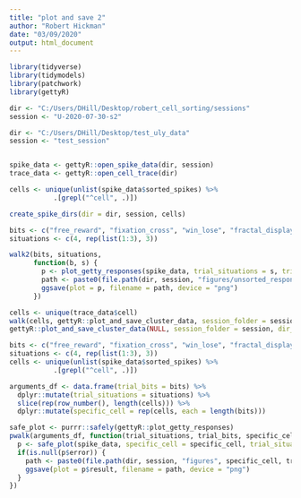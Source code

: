 ```yaml
---
title: "plot and save 2"
author: "Robert Hickman"
date: "03/09/2020"
output: html_document
---
```


```r
library(tidyverse)
library(tidymodels)
library(patchwork)
library(gettyR)

```

```r
dir <- "C:/Users/DHill/Desktop/robert_cell_sorting/sessions"
session <- "U-2020-07-30-s2"

dir <- "C:/Users/DHill/Desktop/test_uly_data"
session <- "test_session"


spike_data <- gettyR::open_spike_data(dir, session) 
trace_data <- gettyR::open_cell_trace(dir)

```

```r
cells <- unique(unlist(spike_data$sorted_spikes) %>%
           .[grepl("^cell", .)])

create_spike_dirs(dir = dir, session, cells)
```
```r
bits <- c("free_reward", "fixation_cross", "win_lose", "fractal_display")
situations <- c(4, rep(list(1:3), 3))

walk2(bits, situations,
      function(b, s) {
        p <- plot_getty_responses(spike_data, trial_situations = s, trial_bits = b)
        path <- paste0(file.path(dir, session, "figures/unsorted_responses", b), ".png")
        ggsave(plot = p, filename = path, device = "png")
      })

```

```r
cells <- unique(trace_data$cell)
walk(cells, gettyR::plot_and_save_cluster_data, session_folder = session, dir_folder = dir)
gettyR::plot_and_save_cluster_data(NULL, session_folder = session, dir_folder = dir)
```

```r
bits <- c("free_reward", "fixation_cross", "win_lose", "fractal_display")
situations <- c(4, rep(list(1:3), 3))
cells <- unique(unlist(spike_data$sorted_spikes) %>%
           .[grepl("^cell", .)])

arguments_df <- data.frame(trial_bits = bits) %>%
  dplyr::mutate(trial_situations = situations) %>%
  slice(rep(row_number(), length(cells))) %>%
  dplyr::mutate(specific_cell = rep(cells, each = length(bits)))

safe_plot <- purrr::safely(gettyR::plot_getty_responses)
pwalk(arguments_df, function(trial_situations, trial_bits, specific_cell) {
  p <- safe_plot(spike_data, specific_cell = specific_cell, trial_situations = trial_situations, trial_bits = trial_bits)
  if(is.null(p$error)) {
    path <- paste0(file.path(dir, session, "figures", specific_cell, trial_bits), ".png")
    ggsave(plot = p$result, filename = path, device = "png")
  }
})
```


